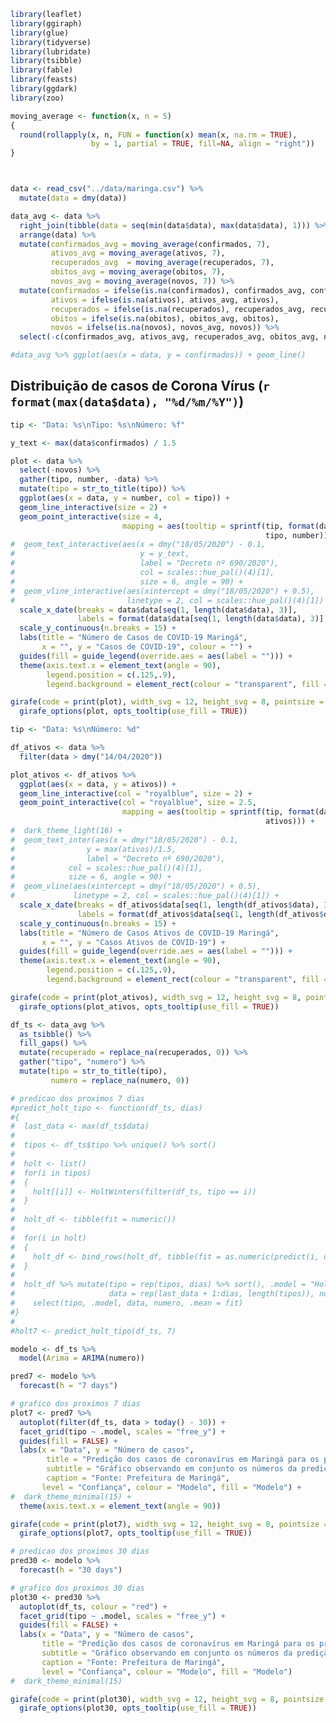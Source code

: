 ```r
library(leaflet)
library(ggiraph)
library(glue)
library(tidyverse)
library(lubridate)
library(tsibble)
library(fable)
library(feasts)
library(ggdark)
library(zoo)

moving_average <- function(x, n = 5)
{
  round(rollapply(x, n, FUN = function(x) mean(x, na.rm = TRUE),
                  by = 1, partial = TRUE, fill=NA, align = "right"))
}



data <- read_csv("../data/maringa.csv") %>%
  mutate(data = dmy(data))

data_avg <- data %>%
  right_join(tibble(data = seq(min(data$data), max(data$data), 1))) %>%
  arrange(data) %>%
  mutate(confirmados_avg = moving_average(confirmados, 7),
         ativos_avg = moving_average(ativos, 7),
         recuperados_avg  = moving_average(recuperados, 7),
         obitos_avg = moving_average(obitos, 7),
         novos_avg = moving_average(novos, 7)) %>%
  mutate(confirmados = ifelse(is.na(confirmados), confirmados_avg, confirmados),
         ativos = ifelse(is.na(ativos), ativos_avg, ativos),
         recuperados = ifelse(is.na(recuperados), recuperados_avg, recuperados),
         obitos = ifelse(is.na(obitos), obitos_avg, obitos),
         novos = ifelse(is.na(novos), novos_avg, novos)) %>%
  select(-c(confirmados_avg, ativos_avg, recuperados_avg, obitos_avg, novos_avg))

#data_avg %>% ggplot(aes(x = data, y = confirmados)) + geom_line()
```

## Distribuição de casos de Corona Vírus (`r format(max(data$data), "%d/%m/%Y")`)
```r
tip <- "Data: %s\nTipo: %s\nNúmero: %f"

y_text <- max(data$confirmados) / 1.5

plot <- data %>%
  select(-novos) %>%
  gather(tipo, number, -data) %>%
  mutate(tipo = str_to_title(tipo)) %>%
  ggplot(aes(x = data, y = number, col = tipo)) +
  geom_line_interactive(size = 2) +
  geom_point_interactive(size = 4,
                         mapping = aes(tooltip = sprintf(tip, format(data, "%d/%m/%Y"),
                                                         tipo, number))) +
#  geom_text_interactive(aes(x = dmy("18/05/2020") - 0.1,
#                            y = y_text,
#                            label = "Decreto nº 690/2020"),
#                            col = scales::hue_pal()(4)[1],
#                            size = 6, angle = 90) +
#  geom_vline_interactive(aes(xintercept = dmy("18/05/2020") + 0.5),
#                         linetype = 2, col = scales::hue_pal()(4)[1]) +
  scale_x_date(breaks = data$data[seq(1, length(data$data), 3)],
               labels = format(data$data[seq(1, length(data$data), 3)], "%d-%b")) +
  scale_y_continuous(n.breaks = 15) +
  labs(title = "Número de Casos de COVID-19 Maringá",
       x = "", y = "Casos de COVID-19", colour = "") +
  guides(fill = guide_legend(override.aes = aes(label = ""))) +
  theme(axis.text.x = element_text(angle = 90),
        legend.position = c(.125,.9),
        legend.background = element_rect(colour = "transparent", fill = "transparent"))

girafe(code = print(plot), width_svg = 12, height_svg = 8, pointsize = 14) %>%
  girafe_options(plot, opts_tooltip(use_fill = TRUE))
```

```r
tip <- "Data: %s\nNúmero: %d"

df_ativos <- data %>%
  filter(data > dmy("14/04/2020"))

plot_ativos <- df_ativos %>%
  ggplot(aes(x = data, y = ativos)) +
  geom_line_interactive(col = "royalblue", size = 2) +
  geom_point_interactive(col = "royalblue", size = 2.5,
                         mapping = aes(tooltip = sprintf(tip, format(data, "%d/%m/%Y"),
                                                         ativos))) +
#  dark_theme_light(16) +
#  geom_text_inter(aes(x = dmy("18/05/2020") - 0.1,
#                y = max(ativos)/1.5,
#                label = "Decreto nº 690/2020"),
#            col = scales::hue_pal()(4)[1],
#            size = 6, angle = 90) +
#  geom_vline(aes(xintercept = dmy("18/05/2020") + 0.5),
#             linetype = 2, col = scales::hue_pal()(4)[1]) +
  scale_x_date(breaks = df_ativos$data[seq(1, length(df_ativos$data), 3)],
               labels = format(df_ativos$data[seq(1, length(df_ativos$data), 3)], "%d-%b")) +
  scale_y_continuous(n.breaks = 15) +
  labs(title = "Número de Casos Ativos de COVID-19 Maringá",
       x = "", y = "Casos Ativos de COVID-19") +
  guides(fill = guide_legend(override.aes = aes(label = ""))) +
  theme(axis.text.x = element_text(angle = 90),
        legend.position = c(.125,.9),
        legend.background = element_rect(colour = "transparent", fill = "transparent"))

girafe(code = print(plot_ativos), width_svg = 12, height_svg = 8, pointsize = 14) %>%
  girafe_options(plot_ativos, opts_tooltip(use_fill = TRUE))

```

```r
df_ts <- data_avg %>%
  as_tsibble() %>%
  fill_gaps() %>%
  mutate(recuperado = replace_na(recuperados, 0)) %>%
  gather("tipo", "numero") %>%
  mutate(tipo = str_to_title(tipo),
         numero = replace_na(numero, 0))

# predicao dos proximos 7 dias
#predict_holt_tipo <- function(df_ts, dias)
#{
#  last_data <- max(df_ts$data)
#  
#  tipos <- df_ts$tipo %>% unique() %>% sort()
#  
#  holt <- list()
#  for(i in tipos)
#  {
#    holt[[i]] <- HoltWinters(filter(df_ts, tipo == i))
#  }
#  
#  holt_df <- tibble(fit = numeric())
#  
#  for(i in holt)
#  {
#    holt_df <- bind_rows(holt_df, tibble(fit = as.numeric(predict(i, dias))))
#  }
#  
#  holt_df %>% mutate(tipo = rep(tipos, dias) %>% sort(), .model = "Holt-Winters",
#                     data = rep(last_data + 1:dias, length(tipos)), numero = NA) %>%
#    select(tipo, .model, data, numero, .mean = fit)
#}
#
#holt7 <- predict_holt_tipo(df_ts, 7)

modelo <- df_ts %>%
  model(Arima = ARIMA(numero))

pred7 <- modelo %>%
  forecast(h = "7 days")

# grafico dos proximos 7 dias
plot7 <- pred7 %>%
  autoplot(filter(df_ts, data > today() - 30)) +
  facet_grid(tipo ~ .model, scales = "free_y") +
  guides(fill = FALSE) +
  labs(x = "Data", y = "Número de casos",
        title = "Predição dos casos de coronavírus em Maringá para os próximos sete dias",
        subtitle = "Gráfico observando em conjunto os números da predição dos próximos sete dias e dos 30 dias anteriores",
        caption = "Fonte: Prefeitura de Maringá",
       level = "Confiança", colour = "Modelo", fill = "Modelo") +
#  dark_theme_minimal(15) +
  theme(axis.text.x = element_text(angle = 90))

girafe(code = print(plot7), width_svg = 12, height_svg = 8, pointsize = 14) %>%
  girafe_options(plot7, opts_tooltip(use_fill = TRUE))
```

```r
# predicao dos proximos 30 dias
pred30 <- modelo %>%
  forecast(h = "30 days")

# grafico dos proximos 30 dias
plot30 <- pred30 %>%
  autoplot(df_ts, colour = "red") +
  facet_grid(tipo ~ .model, scales = "free_y") +
  guides(fill = FALSE) +
  labs(x = "Data", y = "Número de casos",
       title = "Predição dos casos de coronavírus em Maringá para os próximos trinta dias",
       subtitle = "Gráfico observando em conjunto os números da predição dos próximos trinta dias e os números de casos anteriores",
       caption = "Fonte: Prefeitura de Maringá",
       level = "Confiança", colour = "Modelo", fill = "Modelo")
#  dark_theme_minimal(15)

girafe(code = print(plot30), width_svg = 12, height_svg = 8, pointsize = 14) %>%
  girafe_options(plot30, opts_tooltip(use_fill = TRUE))
```
